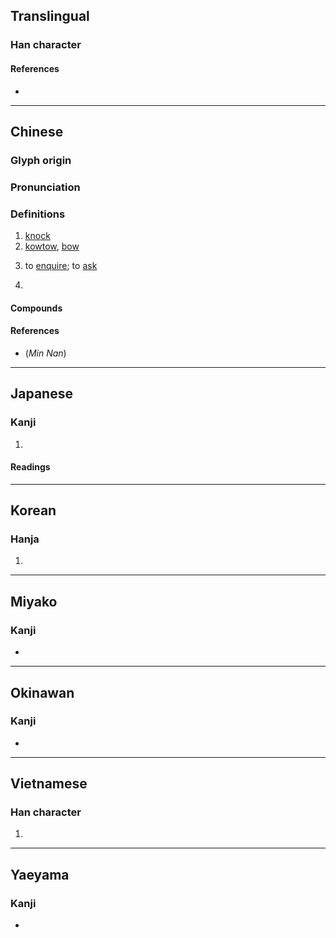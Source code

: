 {{character info/new}}
==Translingual==

===Han character===
{{Han char|rn=30|rad=口|as=02|sn=5|four=67020|canj=RSL|ids=⿰口卩}}

====References====
* {{Han ref|kx=0172.040|dkj=03238|dj=0382.060|hdz=10573.030|uh=53E9|ud=21481|bh=A56E|bd=42350}}

----

==Chinese==
{{zh-forms}}

===Glyph origin===
{{Han etym}}

===Pronunciation===
{{zh-pron
|m=kòu
|c=kau3
|h=pfs=
|md=
|mn=khàu/khiò
|mn_note=khàu - vernacular, khiò - literary
|w=
|mc=y
|oc=y
|cat=v,pn
}}

===Definitions===
{{zh-hanzi}}

# [[knock]]
# [[kowtow]], [[bow]]
# {{lb|zh|literary}} to [[enquire]]; to [[ask]]
# {{surname|lang=zh}}

====Compounds====
{{zh-der|叩門|叩頭蟲|叩叩|三跪九叩|以莛叩鐘|叩馬|叩應|叩見|叩首|叩謝|叩關|叩頭|叩拜|叩人心弦|叩閽|稟叩|瀝血叩心|號天叩地|線上叩應}}

====References====
* (''Min Nan'') {{thcwd|1409}}

----

==Japanese==

===Kanji===
{{ja-kanji|grade=9|rs=口02}}

# {{defn|lang=ja|sort=口02}}

====Readings====
{{ja-readings
|goon=ぐ
|kanon=こう
|kun=たた-く
}}

----

==Korean==

===Hanja===
{{ko-hanja|hangeul=고|rv=go|mr=ko}}

# {{defn|lang=ko|sort=口02}}

----

==Miyako==

===Kanji===
{{head|mvi|kanji}}

* {{ja-readings|kun=[[たたきぃ]] ([[叩きぃ]], tataksï)}}

----

==Okinawan==

===Kanji===
{{head|ryu|kanji}}

* {{ja-readings|kun=[[たたちゅん]] ([[叩ちゅん]], tatachun)}}

----

==Vietnamese==

===Han character===
{{vi-hantu|[[khấu]]|rs=口02}}

# {{defn|lang=cmn|sort=口02}}

----

==Yaeyama==

===Kanji===
{{head|rys|kanji}}

* {{ja-readings|kun=[[たたぐん]] ([[叩ぐん]], tatagun)}}